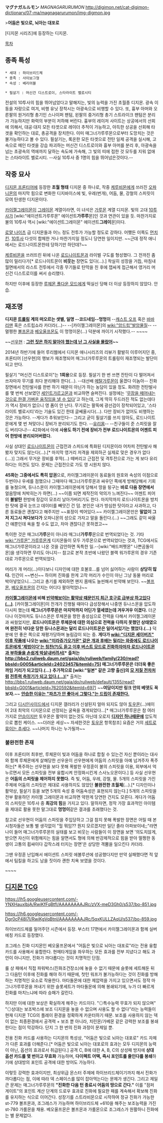 '''マグナガルルモン''' ''MAGNAGARURUMON''
http://digimon.net/cat-digimon-dictionary/07-ma/magnagarurumon/img-digmon.jpg

>'''어둠은 빛으로, 뇌아는 대포로'''

[디지몬 시리즈]에 등장하는 디지몬.

[[목차]]
== 종족 특성 ==
 * 세대 : 하이브리드체
 * 종족 : 사이보그형
 * 속성 : 베리어블

 * 필살기 : 머신건 디스트로이, 스타라이트 벨로시티

전설의 10투사의 힘을 뛰어넘었다고 말해지는, 빛의 능력을 가진 초월종 디지몬. 광속 이동을 자랑으로 여겨, 비행 유닛 장착시는 아광속으로 비행할 수 있다. 또, 흉부 아머와 오른팔의 원거리형 총기인 스나이퍼 팬텀, 왼팔의 중거리형 총기 스트라이크 팬텀은 분리가 가능하지만 화력의 부분이 저하해 버린다. 흉부의 레이저 사이트는 상공에서의 선회에 의해서, 대공·대지 모든 타겟으로 레이더 추적이 가능하고, 아득한 상공을 선회해 타겟을 확인하는 대로, 총공격을 장치한다. 이미 매그너가루루몬으로부터 도망치는 것은 불가능하다고 볼 수 있다. 필살기는, 록온한 모든 타겟으로 전탄 일제 공격을 실시해, 고속으로 메인 타겟을 강습 파괴하는 머신건 디스트로이와 흉부 아머를 분리 후, 아광속을 넘는 초광속의 역에까지 달하는 속도에 가속해, 그 빛의 띠에 접한 것 모두를 지워 없애는 스타라이트 벨로시티.
--사실 10투사 중 1명의 힘을 뛰어넘은것이다.--

== 작중 묘사 ==
[[디지몬 프론티어]]에 등장한 '''초월 형태''' 디지몬 중 하나로, 작중 [[케루비몬]]에게 쓰러진 [[오파니몬]]의 마지막 힘으로 변화한 디지바이스에 빛, 우레(번개), 어둠, 물, 강철의 스피릿이 모여 탄생한 디지몬이다.

[[카이젤그레이몬]]이 [[그레이몬]] 계열이라면, 이 녀석은 [[가루몬]] 계열 디지몬. 빛의 고대 [[10투사]]가 [wiki:"에이션트가루루몬" 에이션트'''가루루'''몬]인 것과 연관이 있을 듯. 마찬가지로 불의 10투사 역시 [wiki:"에이션트그레이몬" 에이션트'''그레이'''몬]이다.

[[로얄 나이츠]] 급 디지몬들과 어느 정도 전투가 가능할 정도로 강하다. 어쨌든 이쪽도 [[먼치킨]]. [[10투사]] 다섯이 합체한 거나 마찬가지일 정도니 당연한 일이지만. ~~근데 정작 애니에서는 로드나이트몬한테 당하기만 하던데?~~

[[케루비몬]]을 쓰러뜨린 뒤에 나온 [[로드나이트몬]]과 라이벌 구도를 형성했다. 그 전까진 좀 많이 밀리다가[* 로드나이트몬이 '''비웃는''' 장면도 있다(...).] 착실히 성장을 거듭, 마침내 월면에서의 라스트 전투에서 각종 무기들로 탄막을 친 후에 잽싸게 접근해서 영거리 머신건 디스트로이를 써서 승리했다.

하지만 이후에 등장한 [[루체몬 폴다운 모드]]에게 떡실신 당해 더 이상 등장하지 않았다. 안습.

== 재조명 ==
'''디지몬 [[트롤링]] 계의 떠오르는 샛별, 일명 --코드네임--멍멍이'''
--[[캐스트 오프]] 혹은 [[바바리맨]] 혹은 스트립쇼라 카더라(...)-- 
--[카이젤그레이몬]의 [[wiki:"암드립"발암물질]]--
--멀쩡한 [[볼프몬]]과 [[베오울프몬]]도 이 멍멍이몬(...) 덕분에 까이기 시작했다.--
~~{{{+2 선우현의 '''하이퍼 흑역사 에볼루션'''}}}~~ 

~~[[선우현]] : '''[[그런 짓은 하지 말아야 했는데 난 그 사실을 몰랐어|그런 짓은 하지 말아야 했는데 난 그 사실을 몰랐어]]~~'''

2014년 하반기에 들어 루리웹에서 디지몬 애니시리즈의 리뷰가 활발히 이루어지던 중, 프론티어 [선우현]의 행보가 재조명되어 매그너가루루몬의 트롤링이 재조명되는 발단이 되고 만다.

필살기 "머신건 디스트로이"는 '''1회용'''으로 등장. 필살기 한 번 쓰면 잔탄이 다 떨어져서 쓰자마자 무기를 죄다 분리해야 한다(...). --대선배 [[메탈가루몬]]이 울겠다 이놈아-- 진화 장면에서 전탄발사를 한번 하기 때문이 아닌가 하는 농담이 있을 정도. 화려한 전탄발사를 몇 번씩 선보였던 [[세인트가르고몬]]과 비교하면 슬퍼진다. 설정에는 '[[캐스트 오프|무장을 떼어내는 것으로 한결 가벼운 움직임을 낼 수 있다]]'고 하는데, 그게 딱히 두드러진 적도 없는데다가 역시 장비가 없으니 영 폼이 안 난다. 무기로는 팔뚝에 광선검이 장착되어있고, '스타라이트 벨로시티'라는 기술도 있긴 한데 글쎄올시다(...). 다만 장비가 없어도 비행하는 것은 가능하다. --게다가 추워보인다-- 그리고 굳이 필살기를 쓰지 않아도, 로드나이트몬에게 몇 번 쳐맞더니 장비가 분리되기도 한다. --[[유리몸]]-- --친구들이 준 스피릿을 잘도 버리다니!-- 42화에서 아예 '''사용도 하기 전에 장비가 전부 로드나이트몬의 어젠트 피어 한방에 분리되어버렸다.'''

사실 상대인 [[로드나이트몬]]이 근접전과 스피드에 특화된 디지몬이라 어차피 전탄발사 해봤자 맞지도 않는다(...).[* 마지막 영거리 저격을 제외하곤 실제로 맞은 경우가 없다(....)] 그래서 무거운 장비를 후딱(...) 떼버리고 근접전 및 격투전으로 가는 게 보다 유리하다는 의견도 있다. 문제는 근접전으로 가도 영 시원치 않다.

'''45화는 그중에서도 특히 압권'''으로, 카이젤그레이몬이 동료들의 원호와 속성의 이점으로 두번이나 우세를 점했으나 그때마다 매그너가루루몬과 싸우던 쪽에게 방해당해서 기회를 놓쳤으며, 듀나스몬이 카이젤그레이몬에게 당해서 땅을 뒹구는 '''바로 다음 장면에서''' 얼음땅에 처박히는가 하면(...) ~~이쯤 되면 제작진의 악의가 느껴진다~~ 어젠트 피어의 '''불발탄''' 한방에 장갑이 모조리 날아가버리기도 한다. 마지막까지 로드나이트몬을 방치한 탓에 결국 눈뜨고 데이터를 빼앗긴 건 덤. 본인은 내가 방심한 탓이라고 사과하고, 다른 동료들은 괜찮다고 해주지만 ~~표정이 썩어있다.~~ 카이젤그레이몬만은 '''말없이 그저 지그시 쳐다보다가''' 오파니몬의 성으로 가자고 말을 돌린다.(...) ~~그래도 같이 싸울 건 얘뿐인데 욕을 할 수도 없고, 차마 괜찮다곤 못하겠고~~

특이한 것은 매그너'''가루'''몬이 아니라 매그너'''가루루'''몬으로 번역되었다는 것. 기타 [[wiki:"가루몬" 가루루몬]]계 디지몬들이 모두 가루몬으로 번역되었다는 것과, TCG에서도 매그너가루몬이라고 나온 것을 감안하면 독특한 일.--[wiki:"배드퍼펫몬" 나쁜곰돌이몬]을 생각하면 무리도 아니지-- 참고로 본작 초반에 나왔던 블랙 워가루몬의 경우 기존대로 가루몬으로 번역되었다.

머리가 개 머리(...)이다보니 디자인에 대한 호불호...를 넘어 싫어하는 사람이 '''상당히 많다.''' 인간이 ~~변신~~ 하이퍼 진화를 한게 고작 머리가 수인이 아닌 그냥 동물 머리로 박아넣었으니...그리고 총기를 제외하면 왠지 몸매도 늘씬해서 빈약해 보인다. ~~[[볼프몬]], [[베오울프몬]]의 간지는 어디다 팔아먹었나~~

'''[[카이젤그레이몬]]에 비해 [http://bbs2.ruliweb.daum.net/gaia/do/ruliweb/family/230/read?articleId=23970598&objCate1=&bbsId=G005&searchKey=subjectNcontent&itemGroupId=&itemId=75&sortKey=depth&searchValue=%EB%94%94%EC%A7%80%EB%AA%AC&platformId=&pageIndex=1 빈약해보이는 활약상 때문인지 최근 호구로 급부상 하고있다(...)]'''. [카이젤그레이몬]이 전개가 진행될 때마다 급성장해서 나중엔 듀나스몬을 압도하다시피 했는데 '''매그너가루루몬은 마지막까지 어딘가 열세였는데 겨우겨우 이겼다.''' 더군다나 이것마저도 듀나스몬은 루체몬을 향한 충성심으로 전력을 다해서 카이젤그레이몬과 싸웠었지만, '''로드나이트몬은 루체몬에 대한 의심으로 전력을 다하지 못했던 상태였으며 완전히 넉다운 당한 듀나스몬과는 달리 로드나이트몬은 일어서있기는 했었다.(...)''' 덕분에 안 좋은 쪽으로 재평가당하며 놀림감이 되는 중. '''게다가 [[wiki:"디지몬 세이버즈" 이후 작품]]에 나오는 [[wiki:"미라쥬가오가몬" 같은 개과 후배]]는 [http://bbs2.ruliweb.daum.net/gaia/do/ruliweb/family/230/read?bbsId=G005&articleId=24023457&itemId=75 밀리는 와중에도 로드나이트몬에게 '제법이다'는 칭찬(?)도 듣고 이후 버스트 모드로 진화하자마자 로드나이트몬과 부하들을 손쉽게 박살내버려서][* 출처는 http://bbs2.ruliweb.daum.net/gaia/do/ruliweb/family/230/read?bbsId=G005&articleId=24023457&itemId=75] 매그너가루루몬은 더더욱 좋은 까임 거리가 되고있다.(...)'''
'''추가적으로 [wiki:"일본" 같은 고향 출신]의 [[치하#s-3|모 저질 전차]]처럼 [http://bbs1.ruliweb.daum.net/gaia/do/ruliweb/default/1355/read?bbsId=G001&articleId=7620592&itemId=697 전투력 측정기가 되고 있다.(...)]'''[* 출처는 http://bbs1.ruliweb.daum.net/gaia/do/ruliweb/default/1355/read?bbsId=G001&articleId=7620592&itemId=697] ~~'''여담이지만 링크 안의 베뎃도 꼭 보자.'''~~
'''[http://bbs2.ruliweb.daum.net/gaia/do/ruliweb/family/230/read?articleId=24037752&bbsId=G005&itemId=75&pageIndex=1 안습한 이유는 "파츠가 안 좋아서 그렇다."는 드립이 존재한다.]'''

그리고 [[디시인사이드]]에서 디지몬 갤러리가 신설된지 얼마 되지도 않아 [[토우몬]](...)에이어 2대 최악의 디지몬으로 선정되는 굴욕을 겪게되었다...[* 매그너가루루몬은 참 여러가지로 [[안습]]이지만 토우몬은 활약이 없는것도 아닌데 오로지 [[외모지상주의|'''디자인 하나때문에''']] 압도적으로 뽑힌 케이스. ~~더러운 세상~~ 자세한것은 [[토우몬]] 항목참조] 요즘은 거의 [[개노답 삼형제|세트로 묶이는 추세]]다. ~~나머지 하나는 누가될까~~
=== 불완전한 존재 ===
이후 프론티어 최후반, 루체몬이 빛과 어둠을 하나로 합칠 수 있는건 자신 뿐이라는 대사와 함께 루체몬에게 살해당한 선우윤이 선우현에게 어둠의 스피릿을 아예 넘겨주자 폭주하는[* 폭주하는 선우현을 보다 못해 폭발한 우정훈이 불의 스피릿을 이용, 외부에서 억누르면서 모든 스피릿을 전부 융합시켜 안정화시킨게 스사노오몬이다.] 등 사실 선우현은 '''어둠의 스피릿을 제어하지 못했다.''' 즉 빛, 어둠, 우레, 강철, 물. 5개의 스피릿을 가진 주제에 어둠의 스피릿은 제대로 사용하지도 않았던 '''불완전한 초월체'''(...).[* 디자인이나 활약상, 필살기 등을 보면 5개의 속성 중 어둠속성은 표현되지 않는다.] 5개의 스피릿을 전부 활용하던 카이젤 그레이몬과 비교하면 약한게 당연한 건지도 모른다. 게다가 어둠의 스피릿은 10투사 중 '''최강의 힘'''을 가지고 있다. 말하자면, 정작 가장 효과적인 아이템을 제대로 활용 못한 말그대로 '''멍멍이'''같은 결과를 초래했다는 것.

참고로 선우현이 어둠의 스피릿을 주입당하고 그걸 참지 못해 폭발한 장면은 어릴 때 본 시청자들은 보통 별 생각없이 "헐 뭐임?? 뭔지 모르겠지만 일단 졸라 아파보이네;;"라면 나이 들어 매그너가루루몬의 실태를 보고 비웃는 사람들이 이 장면을 보면 '의도치않게, 받으면 자신이 위험해지는 힘을 알면서도 형에 의해 반강제적으로 힘을 받아 멀쩡한 동생이 고통의 휩싸이다 갑작스레 터지는 장면'은 상당한 격뿜을 일으킨다 카더라.

그땐 우정훈 난입해서 에이션트 스피릿 에볼루션에 성공했다지만 만약 실패했다면 적 앞에서 팀킬을 하고도 남을 짓이라 괜한 치욕 보였을 것이다.

~~{{{+1 '''사실 매그너가루루몬이 멍멍이라는 까임을 받는 원인은 선우현의 인기 독점과 우정훈의 안습화를 막기 위한 오파니몬의 숨겨진 잠수함 패치였으며, 선우현은 이 패치에 희생된 거다.''' }}}~~

== [[디지몬 TCG]] ==
https://lh5.googleusercontent.com/-YNXHauxIbjA/RwiKfFqBtfI/AAAAAAAAJRc/zVX-meD3Gh0/s537/bo-851.jpg

https://lh6.googleusercontent.com/-Dgr0cP48I7I/RwiKgVqBtnI/AAAAAAAAJRc/5qxKULLZAqU/s537/bo-859.jpg

하이브리드체를 밀어주던 시즌에서 등장. 부스터 17편에서 카이젤그레이몬과 함께 실버 에칭 카드로 등장했다.

조그레스 진화 디지몬인 베오울프몬에서 "어둠은 빛으로 뇌아는 대포로"라는 전용 융합 카드를 사용해서 융합한다. 현메타게임을 좌우하는 모든 효과를 전부 지녔다고 해도 과언이 아니지만, 진화가 까다롭다는 것이 치명적인 단점. 

룰 상 패에서 직접 파워박스(진화조건장소)에 놓을 수 없기 때문에 슬롯에 세트해둔 뒤 그 다음턴 이후에 진화를 해야 하기 때문에, 첫턴 워프가 불가능하다는 것이 진화를 방해하는 치명적인 요소로 작용한다.
마타돌몬에 대한 제압력을 가지고 있으면서도 정작 마그나가루루몬을 꺼내기 위한 슬롯세트가 마타돌몬에 의해 봉쇄되기에, 누가 더 빠르게 진화를 마치느냐에 따라 승패가 갈린다.

하지만 이에 대한 보상은 확실하게 해주는 카드이다. "◎특수능력 무효가 되지 않으며" "◎상대는 보조박스에 보조 디지몬을 놓을 수 없으며 사용도 할 수 없다"라는 능력들이 현재 디지몬 TCG의 플레이 환경을 정확하게 카운터하기 때문. 보조를 사용하지 않는 덱이 없는 최종환경에서 공격력 + 보조 뿐 아니라, 치린몬/가베몬 같은 강력한 보조를 봉쇄한다는 점이 막강하다. 단지 그 한 번의 진화 과정이 문제일 뿐.

전용 진화 카드를 사용하는 디지몬의 특성상, "어둠은 빛으로 뇌아는 대포로" 카드 자체가 다른 효과를 더해준다.[* 어둠은 빛으로 뇌아는 대포로의 효과는 모두 디지몬의 능력이 아닌, 옵션의 효과로서 취급된다.] 공격 C, B에 대한 A, B, C의 상성패 방지에 '''상대 옵션 카드를 몇 번이고 무효화''' 가능하며, '''다이렉트 어택, 즉시 포인트를 줄인다를 봉쇄'''하기에 상대방의 포인트 공격에 대한 방어도 가능하다.

이렇듯 강력한 효과이지만, 최상위급 몬스터 주제에 하이브리드체이기까지 해서 진화가 까다롭다는 점, 이에 따라 덱 스페이스를 많이 잡아먹는다는 문제가 생긴다. 그리고 제일 큰 문제는 매그너가루루몬의 '''"진화한 다음 턴 종료시 어둠의 땅으로 간다."'''
이를 "점퍼 게이트"의 포인트 계산 단계의 드로우 효과로 진화에 필요한 패를 계속해서 확보해 진화를 유지하는 식으로 이어간다. 성장기를 스트라비몬으로 시작하여 정규 진화가 가능한 st-779 볼프몬과, 조그레스가 가능하며 하이브리드체 +610을 해주는 보조능력을 가진 st-780 가룸몬을 채용. 베오울프몬은 볼프몬과 가룸몬으로 조그레스가 원활하니 진화에는 별 문제없다.
